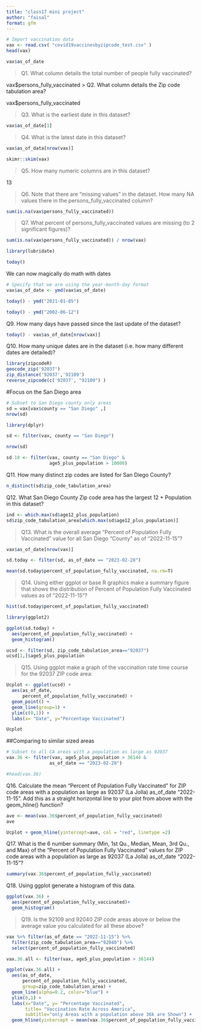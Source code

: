 ```yaml
---
title: "class17 mini project"
author: "faisal"
format: gfm
---
```

```r
# Import vaccination data
vax <- read.csv( "covid19vaccinesbyzipcode_test.csv" )
head(vax)
```

```r
vax$as_of_date
```


> Q1. What column details the total number of people fully vaccinated? 

vax$persons_fully_vaccinated
> Q2. What column details the Zip code tabulation area? 

vax$persons_fully_vaccinated

> Q3. What is the earliest date in this dataset? 

```r
vax$as_of_date[1]
```



> Q4. What is the latest date in this dataset?

```r
vax$as_of_data[nrow(vax)]
```
```r
skimr::skim(vax)

```

>Q5. How many numeric columns are in this dataset?

13

>Q6. Note that there are “missing values” in the dataset. How many NA values there in the persons_fully_vaccinated column? 

```r
sum(is.na(vax$persons_fully_vaccinated))
```


>Q7. What percent of persons_fully_vaccinated values are missing (to 2 significant figures)? 

```r
sum(is.na(vax$persons_fully_vaccinated)) / nrow(vax)

```

```r
library(lubridate)

```

```r
today()

```

We can now magically do math with dates

```r
# Specify that we are using the year-month-day format
vax$as_of_date <- ymd(vax$as_of_date)
```

```r
today() - ymd("2021-01-05")
```

```r
today() - ymd("2002-06-12")
```

Q9. How many days have passed since the last update of the dataset? 

```r
today() - vax$as_of_date[nrow(vax)]
```


Q10. How many unique dates are in the dataset (i.e. how many different dates are detailed)? 


```r
library(zipcodeR)
geocode_zip('92037')
zip_distance('92037','92109')
reverse_zipcode(c('92037', "92109") )

```

#Focus on the San Diego area


```r
# Subset to San Diego county only areas
sd = vax[vax$county == "San Diego" ,]
nrow(sd)
```

```r
library(dplyr)

sd <- filter(vax, county == "San Diego")

nrow(sd)
```

```r
sd.10 <- filter(vax, county == "San Diego" &
                age5_plus_population > 10000)
```

Q11. How many distinct zip codes are listed for San Diego County? 

```r
n_distinct(sd$zip_code_tabulation_area)

```

Q12. What San Diego County Zip code area has the largest 12 + Population in this dataset? 

```r
ind <- which.max(sd$age12_plus_population)
sd$zip_code_tabulation_area[which.max(sd$age12_plus_population)]
```
>Q13. What is the overall average “Percent of Population Fully Vaccinated” value for all San Diego “County” as of “2022-11-15”? 

```r
vax$as_of_date[nrow(vax)]
```



```r
sd.today <- filter(sd, as_of_date == "2023-02-28")
```

```r
mean(sd.today$percent_of_population_fully_vaccinated, na.rm=T)
```

>Q14. Using either ggplot or base R graphics make a summary figure that shows the distribution of Percent of Population Fully Vaccinated values as of “2022-11-15”?

```r
hist(sd.today$percent_of_population_fully_vaccinated)
```

```r
library(ggplot2)

ggplot(sd.today) +
  aes(percent_of_population_fully_vaccinated) +
  geom_histogram()
```




```r
ucsd <- filter(sd, zip_code_tabulation_area=="92037")
ucsd[1,]$age5_plus_population
```


> Q15. Using ggplot make a graph of the vaccination rate time course for the 92037 ZIP code area:

```r
Ucplot <- ggplot(ucsd) +
  aes(as_of_date,
      percent_of_population_fully_vaccinated) +
  geom_point() +
  geom_line(group=1) + 
  ylim(c(0,1)) +
  labs(x= "Date", y="Percentage Vaccinated") 

Ucplot
```

##Comparing to similar sized areas

```r
# Subset to all CA areas with a population as large as 92037
vax.36 <- filter(vax, age5_plus_population > 36144 &
                as_of_date == "2023-02-28")

#head(vax.36)
```

Q16. Calculate the mean “Percent of Population Fully Vaccinated” for ZIP code areas with a population as large as 92037 (La Jolla) as_of_date “2022-11-15”. Add this as a straight horizontal line to your plot from above with the geom_hline() function?

```r
ave <- mean(vax.36$percent_of_population_fully_vaccinated)
ave
```

```r
Ucplot + geom_hline(yintercept=ave, col = "red", linetype =2)
```

Q17. What is the 6 number summary (Min, 1st Qu., Median, Mean, 3rd Qu., and Max) of the “Percent of Population Fully Vaccinated” values for ZIP code areas with a population as large as 92037 (La Jolla) as_of_date “2022-11-15”?

```r
summary(vax.36$percent_of_population_fully_vaccinated)
```

Q18. Using ggplot generate a histogram of this data.

```r
ggplot(vax.36) +
  aes(percent_of_population_fully_vaccinated)+
  geom_histogram() 
```

> Q19. Is the 92109 and 92040 ZIP code areas above or below the average value you calculated for all these above?

```r
vax %>% filter(as_of_date == "2022-11-15") %>%  
  filter(zip_code_tabulation_area=="92040") %>%
  select(percent_of_population_fully_vaccinated)

```
```r
vax.36.all <- filter(vax, age5_plus_population > 36144)
```

```r
ggplot(vax.36.all) +
  aes(as_of_date,
      percent_of_population_fully_vaccinated, 
      group=zip_code_tabulation_area) +
  geom_line(alpha=0.2, color="blue") +
  ylim(0,1) +
  labs(x="Date", y= "Percentage Vaccinated",
       title= "Vaccination Rate Across America",
       subtitle="only Areas with a population above 36k are Shown") +
  geom_hline(yintercept = mean(vax.36$percent_of_population_fully_vaccinated), linetype=2)
```

